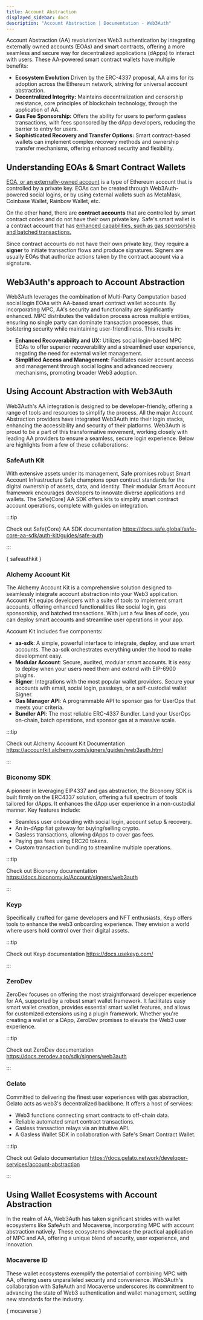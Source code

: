 ```yaml
---
title: Account Abstraction
displayed_sidebar: docs
description: "Account Abstraction | Documentation - Web3Auth"
---
```



Account Abstraction (AA) revolutionizes Web3 authentication by integrating externally owned accounts (EOAs) and smart contracts, offering a more
seamless and secure way for decentralized applications (dApps) to interact with users. These AA-powered smart contract wallets have multiple benefits:

- **Ecosystem Evolution** Driven by the ERC-4337 proposal, AA aims for its adoption across the Ethereum network, striving for universal account
  abstraction.
- **Decentralized Integrity:** Maintains decentralization and censorship resistance, core principles of blockchain technology, through the application
  of AA.
- **Gas Fee Sponsorship:** Offers the ability for users to perform gasless transactions, with fees sponsored by the dApp developers, reducing the
  barrier to entry for users.
- **Sophisticated Recovery and Transfer Options:** Smart contract-based wallets can implement complex recovery methods and ownership transfer
  mechanisms, offering enhanced security and flexibility.

## Understanding EOAs & Smart Contract Wallets

[EOA, or an externally-owned account](https://ethereum.org/en/developers/docs/accounts/) is a type of Ethereum account that is controlled by a private
key. EOAs can be created through Web3Auth-powered social logins, or by using external wallets such as MetaMask, Coinbase Wallet, Rainbow Wallet, etc.

On the other hand, there are <b>contract accounts</b> that are controlled by smart contract codes and do not have their own private key. Safe's smart
wallet is a contract account that has <a href="https://ethereum.org/en/roadmap/account-abstraction/" target="_blank"> enhanced capabilities, such as
gas sponsorship and batched transactions. </a>

Since contract accounts do not have their own private key, they require a <b>signer</b> to initiate transaction flows and produce signatures. Signers
are usually EOAs that authorize actions taken by the contract account via a signature.

## Web3Auth's approach to Account Abstraction

Web3Auth leverages the combination of Multi-Party Computation based social login EOAs with AA-based smart contract wallet accounts. By incorporating
MPC, AA's security and functionality are significantly enhanced. MPC distributes the validation process across multiple entities, ensuring no single
party can dominate transaction processes, thus bolstering security while maintaining user-friendliness. This results in:

- **Enhanced Recoverability and UX:** Utilizes social login-based MPC EOAs to offer superior recoverability and a streamlined user experience,
  negating the need for external wallet management.
- **Simplified Access and Management:** Facilitates easier account access and management through social logins and advanced recovery mechanisms,
  promoting broader Web3 adoption.

## Using Account Abstraction with Web3Auth

Web3Auth's AA integration is designed to be developer-friendly, offering a range of tools and resources to simplify the process. All the major Account
Abstraction providers have integrated Web3Auth into their login stacks, enhancing the accessibility and security of their platforms. Web3Auth is proud
to be a part of this transformative movement, working closely with leading AA providers to ensure a seamless, secure login experience. Below are
highlights from a few of these collaborations:

### SafeAuth Kit

<SafeAuthDescription />

With extensive assets under its management, Safe promises robust Smart Account Infrastructure Safe champions open contract standards for the digital
ownership of assets, data, and identity. Their modular Smart Account framework encourages developers to innovate diverse applications and wallets. The
Safe\{Core} AA SDK offers kits to simplify smart contract account operations, complete with guides on integration.

:::tip

Check out Safe\{Core} AA SDK documentation https://docs.safe.global/safe-core-aa-sdk/auth-kit/guides/safe-auth

:::

{ safeauthkit }

### Alchemy Account Kit

The Alchemy Account Kit is a comprehensive solution designed to seamlessly integrate account abstraction into your Web3 application. Account Kit
equips developers with a suite of tools to implement smart accounts, offering enhanced functionalities like social login, gas sponsorship, and batched
transactions. With just a few lines of code, you can deploy smart accounts and streamline user operations in your app.

Account Kit includes five components:

- **aa-sdk**: A simple, powerful interface to integrate, deploy, and use smart accounts. The aa-sdk orchestrates everything under the hood to make
  development easy.
- **Modular Account**: Secure, audited, modular smart accounts. It is easy to deploy when your users need them and extend with EIP-6900 plugins.
- **Signer**: Integrations with the most popular wallet providers. Secure your accounts with email, social login, passkeys, or a self-custodial wallet
  Signer.
- **Gas Manager API**: A programmable API to sponsor gas for UserOps that meets your criteria.
- **Bundler API**: The most reliable ERC-4337 Bundler. Land your UserOps on-chain, batch operations, and sponsor gas at a massive scale.

:::tip

Check out Alchemy Account Kit Documentation https://accountkit.alchemy.com/signers/guides/web3auth.html

:::

### Biconomy SDK

A pioneer in leveraging EIP4337 and gas abstraction, the Biconomy SDK is built firmly on the ERC4337 solution, offering a full spectrum of tools
tailored for dApps. It enhances the dApp user experience in a non-custodial manner. Key features include:

- Seamless user onboarding with social login, account setup & recovery.
- An in-dApp fiat gateway for buying/selling crypto.
- Gasless transactions, allowing dApps to cover gas fees.
- Paying gas fees using ERC20 tokens.
- Custom transaction bundling to streamline multiple operations.

:::tip

Check out Biconomy documentation https://docs.biconomy.io/Account/signers/web3auth

:::

### Keyp

Specifically crafted for game developers and NFT enthusiasts, Keyp offers tools to enhance the web3 onboarding experience. They envision a world where
users hold control over their digital assets.

:::tip

Check out Keyp documentation https://docs.usekeyp.com/

:::

### ZeroDev

ZeroDev focuses on offering the most straightforward developer experience for AA, supported by a robust smart wallet framework. It facilitates easy
smart wallet creation, provides essential smart wallet features, and allows for customized extensions using a plugin framework. Whether you're
creating a wallet or a DApp, ZeroDev promises to elevate the Web3 user experience.

:::tip

Check out ZeroDev documentation https://docs.zerodev.app/sdk/signers/web3auth

:::

### Gelato

Committed to delivering the finest user experiences with gas abstraction, Gelato acts as web3's decentralized backbone. It offers a host of services:

- Web3 functions connecting smart contracts to off-chain data.
- Reliable automated smart contract transactions.
- Gasless transaction relays via an intuitive API.
- A Gasless Wallet SDK in collaboration with Safe's Smart Contract Wallet.

:::tip

Check out Gelato documentation https://docs.gelato.network/developer-services/account-abstraction

:::

## Using Wallet Ecosystems with Account Abstraction

In the realm of AA, Web3Auth has taken significant strides with wallet ecosystems like SafeAuth and Mocaverse, incorporating MPC with account
abstraction natively. These ecosystems showcase the practical application of MPC and AA, offering a unique blend of security, user experience, and
innovation.

### Mocaverse ID

<MocaverseDescription />

These wallet ecosystems exemplify the potential of combining MPC with AA, offering users unparalleled security and convenience. Web3Auth's
collaboration with SafeAuth and Mocaverse underscores its commitment to advancing the state of Web3 authentication and wallet management, setting new
standards for the industry.

{ mocaverse }
